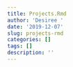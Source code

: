 ```yaml
---
title: Projects.Rmd
author: 'Desiree '
date: '2019-12-07'
slug: projects-rmd
categories: []
tags: []
description: ''
---
```

